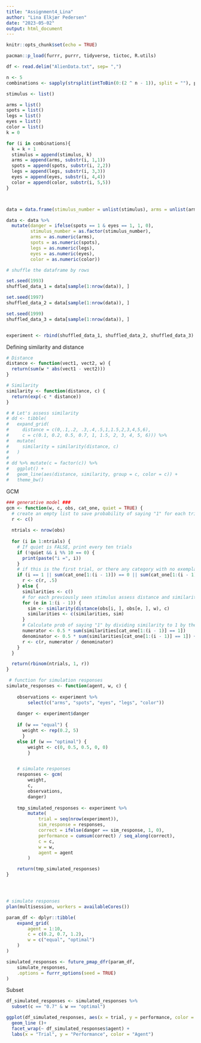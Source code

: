 ```yaml
---
title: "Assignment4_Lina"
author: "Lina Elkjær Pedersen"
date: "2023-05-02"
output: html_document
---
```


```r
knitr::opts_chunk$set(echo = TRUE)
```

```r
pacman::p_load(furrr, purrr, tidyverse, tictoc, R.utils)
```


```r
df <- read.delim("AlienData.txt", sep= ",")
```


```r

n <- 5
combinations <- sapply(strsplit(intToBin(0:(2 ^ n - 1)), split = ""), paste0, collapse = "")

stimulus <- list()

arms = list()
spots = list()
legs = list()
eyes = list()
color = list()
k = 0

for (i in combinations){
  k = k + 1
  stimulus = append(stimulus, k)
  arms = append(arms, substr(i, 1,1))
  spots = append(spots, substr(i, 2,2))
  legs = append(legs, substr(i, 3,3))
  eyes = append(eyes, substr(i, 4,4))
  color = append(color, substr(i, 5,5))
}



data = data.frame(stimulus_number = unlist(stimulus), arms = unlist(arms), spots = unlist(spots), legs = unlist(legs), eyes = unlist(eyes), color = unlist(color))

data <- data %>%
  mutate(danger = ifelse(spots == 1 & eyes == 1, 1, 0), 
         stimulus_number = as.factor(stimulus_number),
         arms = as.numeric(arms),
         spots = as.numeric(spots), 
         legs = as.numeric(legs),
         eyes = as.numeric(eyes), 
         color = as.numeric(color))

# shuffle the dataframe by rows

set.seed(1993)
shuffled_data_1 = data[sample(1:nrow(data)), ]

set.seed(1997)
shuffled_data_2 = data[sample(1:nrow(data)), ]

set.seed(1999)
shuffled_data_3 = data[sample(1:nrow(data)), ]


experiment <- rbind(shuffled_data_1, shuffled_data_2, shuffled_data_3)


```


Defining similarity and distance
```r
# Distance 
distance <- function(vect1, vect2, w) {
  return(sum(w * abs(vect1 - vect2)))
}

# Similarity
similarity <- function(distance, c) {
  return(exp(-c * distance))
}

# # Let's assess similarity
# dd <- tibble(
#   expand_grid(
#     distance = c(0,.1,.2, .3,.4,.5,1,1.5,2,3,4,5,6), 
#     c = c(0.1, 0.2, 0.5, 0.7, 1, 1.5, 2, 3, 4, 5, 6))) %>% 
#   mutate(
#     similarity = similarity(distance, c)
#   )
# 
# dd %>% mutate(c = factor(c)) %>%
#   ggplot() +
#   geom_line(aes(distance, similarity, group = c, color = c)) + 
#   theme_bw()
```


GCM 

```r
### generative model ###
gcm <- function(w, c, obs, cat_one, quiet = TRUE) {
  # create an empty list to save probability of saying "1" for each trial
  r <- c()
  
  ntrials <- nrow(obs)
  
  for (i in 1:ntrials) {
    # If quiet is FALSE, print every ten trials
    if (!quiet && i %% 10 == 0) {
      print(paste("i =", i))
    }
    # if this is the first trial, or there any category with no exemplars seen yet, set the choice to random
    if (i == 1 || sum(cat_one[1:(i - 1)]) == 0 || sum(cat_one[1:(i - 1)]) == (i - 1)) {
      r <- c(r, .5)
    } else {
      similarities <- c()
      # for each previously seen stimulus assess distance and similarity
      for (e in 1:(i - 1)) {
        sim <- similarity(distance(obs[i, ], obs[e, ], w), c)
        similarities <- c(similarities, sim)
      }
      # Calculate prob of saying "1" by dividing similarity to 1 by the sum of similarity to 1 and to 2
      numerator <- 0.5 * sum(similarities[cat_one[1:(i - 1)] == 1])
      denominator <- 0.5 * sum(similarities[cat_one[1:(i - 1)] == 1]) + 0.5 * sum(similarities[cat_one[1:(i - 1)] == 0])
      r <- c(r, numerator / denominator)
    }
  }

  return(rbinom(ntrials, 1, r))
}
```






```r
 # function for simulation responses
simulate_responses <- function(agent, w, c) {
    
    observations <- experiment %>%
        select(c("arms", "spots", "eyes", "legs", "color"))
    
    danger <- experiment$danger
    
    if (w == "equal") {
      weight <- rep(0.2, 5) 
      } 
    else if (w == "optimal") {
        weight <- c(0, 0.5, 0.5, 0, 0) 
        }


    # simulate responses
    responses <- gcm(
        weight,
        c,
        observations,
        danger)
    
    tmp_simulated_responses <- experiment %>%
        mutate(
            trial = seq(nrow(experiment)),
            sim_response = responses,
            correct = ifelse(danger == sim_response, 1, 0),
            performance = cumsum(correct) / seq_along(correct),
            c = c,
            w = w,
            agent = agent
        )

    return(tmp_simulated_responses)
}




# simulate responses
plan(multisession, workers = availableCores())

param_df <- dplyr::tibble(
    expand_grid(
        agent = 1:10,
        c = c(0.2, 0.7, 1.2),
        w = c("equal", "optimal")
    )
)

simulated_responses <- future_pmap_dfr(param_df,
    simulate_responses,
    .options = furrr_options(seed = TRUE)
)
```


Subset
```r

df_simulated_responses <- simulated_responses %>% 
  subset(c == "0.7" & w == "optimal")

```



```r

ggplot(df_simulated_responses, aes(x = trial, y = performance, color = as.factor(agent))) +
  geom_line ()+
  facet_wrap(~ df_simulated_responses$agent) + 
  labs(x = "Trial", y = "Performance", color = "Agent")


```



